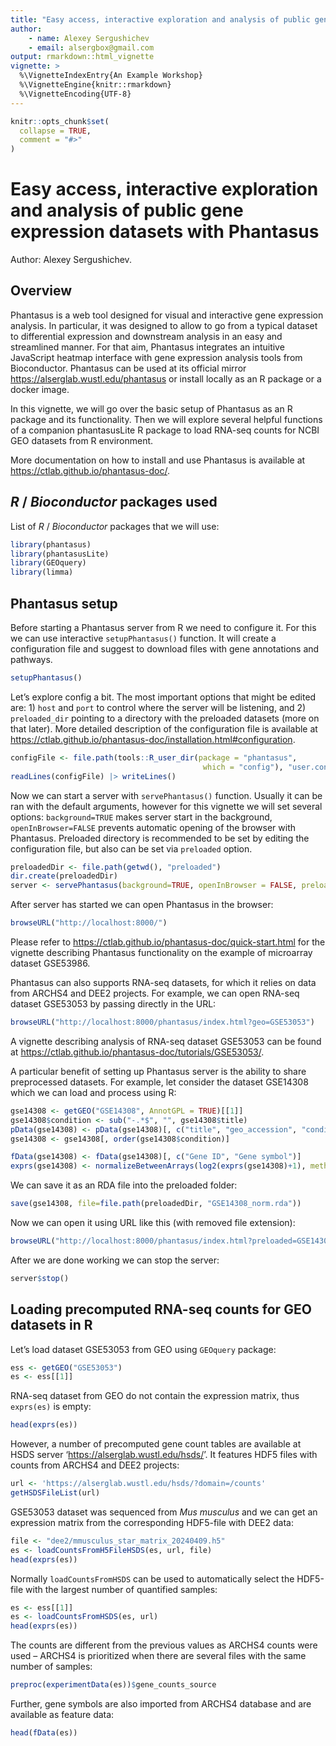 ```yaml
---
title: "Easy access, interactive exploration and analysis of public gene expression datasets with Phantasus"
author: 
    - name: Alexey Sergushichev
    - email: alsergbox@gmail.com
output: rmarkdown::html_vignette
vignette: >
  %\VignetteIndexEntry{An Example Workshop}
  %\VignetteEngine{knitr::rmarkdown}
  %\VignetteEncoding{UTF-8}
---
```



```r
knitr::opts_chunk$set(
  collapse = TRUE,
  comment = "#>"
)
```

# Easy access, interactive exploration and analysis of public gene expression datasets with Phantasus

Author: Alexey Sergushichev.


## Overview

Phantasus is a web tool designed for visual and interactive gene expression analysis. In particular, it was designed to allow to go from a typical dataset to differential expression and downstream analysis in an easy and streamlined manner. For that aim, Phantasus integrates an intuitive JavaScript heatmap interface with gene expression analysis tools from Bioconductor. Phantasus can be used at its official mirror <https://alserglab.wustl.edu/phantasus> or install locally as an R package or a docker image. 

In this vignette, we will go over the basic setup of Phantasus as an R package and its functionality.
Then we will explore several helpful functions of a companion phantasusLite R package
to load RNA-seq counts for NCBI GEO datasets from R environment.

More documentation on how to install and use Phantasus is available at <https://ctlab.github.io/phantasus-doc/>.

## _R_ / _Bioconductor_ packages used

List of _R_ / _Bioconductor_ packages that we will use:

```r
library(phantasus)
library(phantasusLite)
library(GEOquery)
library(limma)
```

## Phantasus setup

Before starting a Phantasus server from R we need to configure it. 
For this we can use interactive `setupPhantasus()` function. 
It will create a configuration file and suggest to download files with gene annotations and pathways.

```r
setupPhantasus()
```

Let's explore config a bit. The most important options that might be edited are:
1) `host` and `port` to control where the server will be listening, and
2) `preloaded_dir` pointing to a directory with the preloaded datasets (more on that later).
More detailed description of the configuration file is available at <https://ctlab.github.io/phantasus-doc/installation.html#configuration>.

```r
configFile <- file.path(tools::R_user_dir(package = "phantasus", 
                                           which = "config"), "user.conf")
readLines(configFile) |> writeLines()
```

Now we can start a server with `servePhantasus()` function. 
Usually it can be ran with the default arguments, however for this vignette 
we will set several options: `background=TRUE` makes server start in the background,
`openInBrowser=FALSE` prevents automatic opening of the browser with Phantasus.
Preloaded directory is recommended to be set by editing the configuration
file, but also can be set via `preloaded` option.

```r
preloadedDir <- file.path(getwd(), "preloaded")
dir.create(preloadedDir)
server <- servePhantasus(background=TRUE, openInBrowser = FALSE, preloadedDir = preloadedDir)
```

After server has started we can open Phantasus in the browser:

```r
browseURL("http://localhost:8000/")
```

Please refer to <https://ctlab.github.io/phantasus-doc/quick-start.html> for the vignette
describing Phantasus functionality on the example of microarray dataset GSE53986.

Phantasus can also supports RNA-seq datasets, for which it relies on data from ARCHS4 and DEE2 projects.
For example, we can open RNA-seq dataset GSE53053 by passing directly in the URL:

```r
browseURL("http://localhost:8000/phantasus/index.html?geo=GSE53053")
```

A vignette describing analysis of RNA-seq dataset GSE53053 can be found at <https://ctlab.github.io/phantasus-doc/tutorials/GSE53053/>.

A particular benefit of setting up Phantasus server is the ability to share
preprocessed datasets. For example, let consider the dataset GSE14308
which we can load and process using R:

```r
gse14308 <- getGEO("GSE14308", AnnotGPL = TRUE)[[1]]
gse14308$condition <- sub("-.*$", "", gse14308$title)
pData(gse14308) <- pData(gse14308)[, c("title", "geo_accession", "condition")]
gse14308 <- gse14308[, order(gse14308$condition)]

fData(gse14308) <- fData(gse14308)[, c("Gene ID", "Gene symbol")]
exprs(gse14308) <- normalizeBetweenArrays(log2(exprs(gse14308)+1), method="quantile")
```

We can save it as an RDA file into the preloaded folder: 

```r
save(gse14308, file=file.path(preloadedDir, "GSE14308_norm.rda"))
```

Now we can open it using URL like this (with removed file extension):

```r
browseURL("http://localhost:8000/phantasus/index.html?preloaded=GSE14308_norm")
```

After we are done working we can stop the server:

```r
server$stop()
```

## Loading precomputed RNA-seq counts for GEO datasets in R

Let's load dataset GSE53053 from GEO using `GEOquery` package:

```r
ess <- getGEO("GSE53053")
es <- ess[[1]]
```

RNA-seq dataset from GEO do not contain the expression matrix, thus `exprs(es)` is empty:

```r
head(exprs(es))
```

However, a number of precomputed gene count tables are available at HSDS server  '<https://alserglab.wustl.edu/hsds/>'. It features HDF5 files with counts
from ARCHS4 and DEE2 projects:

```r
url <- 'https://alserglab.wustl.edu/hsds/?domain=/counts'
getHSDSFileList(url)
```

GSE53053 dataset was sequenced from *Mus musculus* and we can get an expression matrix
from the corresponding HDF5-file with DEE2 data:

```r
file <- "dee2/mmusculus_star_matrix_20240409.h5"
es <- loadCountsFromH5FileHSDS(es, url, file)
head(exprs(es))
```

Normally `loadCountsFromHSDS` can be used to automatically select the HDF5-file with the largest
number of quantified samples:

```r
es <- ess[[1]]
es <- loadCountsFromHSDS(es, url)
head(exprs(es))
```

The counts are different from the previous values as ARCHS4 counts were used -- ARCHS4 is prioritized when there are several files with the same number of samples:

```r
preproc(experimentData(es))$gene_counts_source
```

Further, gene symbols are also imported from ARCHS4 database and are available as feature data:
```r
head(fData(es))
```
